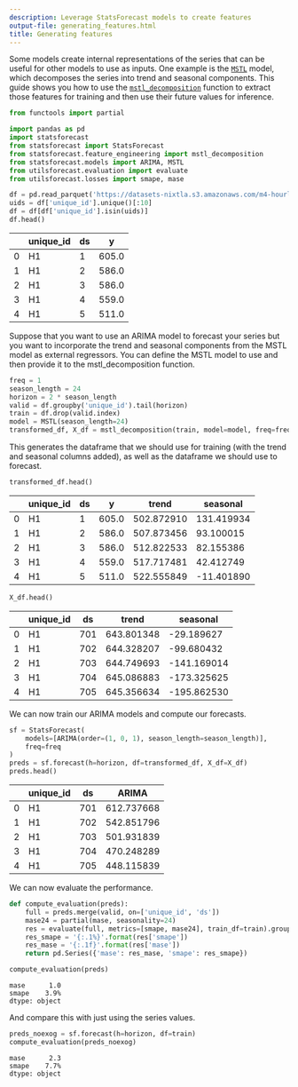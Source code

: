 ```yaml
---
description: Leverage StatsForecast models to create features
output-file: generating_features.html
title: Generating features
---
```



Some models create internal representations of the series that can be
useful for other models to use as inputs. One example is the
[`MSTL`](https://Nixtla.github.io/statsforecast/src/core/models.html#mstl)
model, which decomposes the series into trend and seasonal components.
This guide shows you how to use the
[`mstl_decomposition`](https://Nixtla.github.io/statsforecast/src/feature_engineering.html#mstl_decomposition)
function to extract those features for training and then use their
future values for inference.


```python
from functools import partial

import pandas as pd
import statsforecast
from statsforecast import StatsForecast
from statsforecast.feature_engineering import mstl_decomposition
from statsforecast.models import ARIMA, MSTL
from utilsforecast.evaluation import evaluate
from utilsforecast.losses import smape, mase
```


```python
df = pd.read_parquet('https://datasets-nixtla.s3.amazonaws.com/m4-hourly.parquet')
uids = df['unique_id'].unique()[:10]
df = df[df['unique_id'].isin(uids)]
df.head()
```

|     | unique_id | ds  | y     |
|-----|-----------|-----|-------|
| 0   | H1        | 1   | 605.0 |
| 1   | H1        | 2   | 586.0 |
| 2   | H1        | 3   | 586.0 |
| 3   | H1        | 4   | 559.0 |
| 4   | H1        | 5   | 511.0 |

Suppose that you want to use an ARIMA model to forecast your series but
you want to incorporate the trend and seasonal components from the MSTL
model as external regressors. You can define the MSTL model to use and
then provide it to the mstl_decomposition function.


```python
freq = 1
season_length = 24
horizon = 2 * season_length
valid = df.groupby('unique_id').tail(horizon)
train = df.drop(valid.index)
model = MSTL(season_length=24)
transformed_df, X_df = mstl_decomposition(train, model=model, freq=freq, h=horizon)
```

This generates the dataframe that we should use for training (with the
trend and seasonal columns added), as well as the dataframe we should
use to forecast.


```python
transformed_df.head()
```

|     | unique_id | ds  | y     | trend      | seasonal   |
|-----|-----------|-----|-------|------------|------------|
| 0   | H1        | 1   | 605.0 | 502.872910 | 131.419934 |
| 1   | H1        | 2   | 586.0 | 507.873456 | 93.100015  |
| 2   | H1        | 3   | 586.0 | 512.822533 | 82.155386  |
| 3   | H1        | 4   | 559.0 | 517.717481 | 42.412749  |
| 4   | H1        | 5   | 511.0 | 522.555849 | -11.401890 |


```python
X_df.head()
```

|     | unique_id | ds  | trend      | seasonal    |
|-----|-----------|-----|------------|-------------|
| 0   | H1        | 701 | 643.801348 | -29.189627  |
| 1   | H1        | 702 | 644.328207 | -99.680432  |
| 2   | H1        | 703 | 644.749693 | -141.169014 |
| 3   | H1        | 704 | 645.086883 | -173.325625 |
| 4   | H1        | 705 | 645.356634 | -195.862530 |

We can now train our ARIMA models and compute our forecasts.


```python
sf = StatsForecast(
    models=[ARIMA(order=(1, 0, 1), season_length=season_length)],
    freq=freq
)
preds = sf.forecast(h=horizon, df=transformed_df, X_df=X_df)
preds.head()
```

|     | unique_id | ds  | ARIMA      |
|-----|-----------|-----|------------|
| 0   | H1        | 701 | 612.737668 |
| 1   | H1        | 702 | 542.851796 |
| 2   | H1        | 703 | 501.931839 |
| 3   | H1        | 704 | 470.248289 |
| 4   | H1        | 705 | 448.115839 |

We can now evaluate the performance.


```python
def compute_evaluation(preds):
    full = preds.merge(valid, on=['unique_id', 'ds'])
    mase24 = partial(mase, seasonality=24)
    res = evaluate(full, metrics=[smape, mase24], train_df=train).groupby('metric')['ARIMA'].mean()
    res_smape = '{:.1%}'.format(res['smape'])
    res_mase = '{:.1f}'.format(res['mase'])
    return pd.Series({'mase': res_mase, 'smape': res_smape})
```


```python
compute_evaluation(preds)
```

``` text
mase      1.0
smape    3.9%
dtype: object
```

And compare this with just using the series values.


```python
preds_noexog = sf.forecast(h=horizon, df=train)
compute_evaluation(preds_noexog)
```

``` text
mase      2.3
smape    7.7%
dtype: object
```


